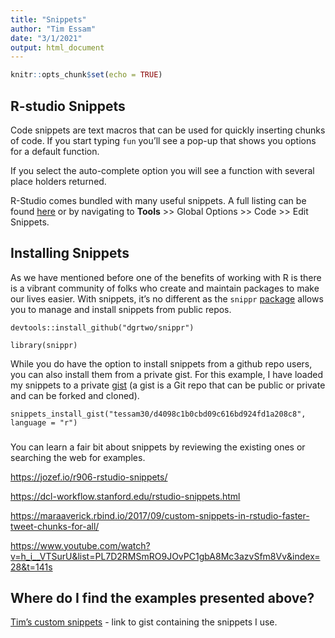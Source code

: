 ```yaml
---
title: "Snippets"
author: "Tim Essam"
date: "3/1/2021"
output: html_document
---
```


```r
knitr::opts_chunk$set(echo = TRUE)
```

## R-studio Snippets

Code snippets are text macros that can be used for quickly inserting chunks of code. If you start typing `fun` you'll see a pop-up that shows you options for a default function.

If you select the auto-complete option you will see a function with several place holders returned.

R-Studio comes bundled with many useful snippets. A full listing can be found [here](https://support.rstudio.com/hc/en-us/articles/204463668-Code-Snippets) or by navigating to **Tools** \>\> Global Options \>\> Code \>\> Edit Snippets.

## Installing Snippets

As we have mentioned before one of the benefits of working with R is there is a vibrant community of folks who create and maintain packages to make our lives easier. With snippets, it's no different as the `snippr` [package](https://github.com/dgrtwo/snippr) allows you to manage and install snippets from public repos.

`devtools::install_github("dgrtwo/snippr")`

`library(snippr)`

While you do have the option to install snippets from a github repo users, you can also install them from a private gist. For this example, I have loaded my snippets to a private [gist](https://gist.github.com/tessam30/d4098c1b0cbd09c616bd924fd1a208c8) (a gist is a Git repo that can be public or private and can be forked and cloned).

    snippets_install_gist("tessam30/d4098c1b0cbd09c616bd924fd1a208c8", language = "r")

### 

You can learn a fair bit about snippets by reviewing the existing ones or searching the web for examples.

<https://jozef.io/r906-rstudio-snippets/>

<https://dcl-workflow.stanford.edu/rstudio-snippets.html>

<https://maraaverick.rbind.io/2017/09/custom-snippets-in-rstudio-faster-tweet-chunks-for-all/>

<https://www.youtube.com/watch?v=h_i__VTSurU&list=PL7D2RMSmRO9JOvPC1gbA8Mc3azvSfm8Vv&index=28&t=141s>

## Where do I find the examples presented above?

[Tim's custom snippets]([R_studio_snippets_custom.R](https://gist.github.com/tessam30/d4098c1b0cbd09c616bd924fd1a208c8)) - link to gist containing the snippets I use.
